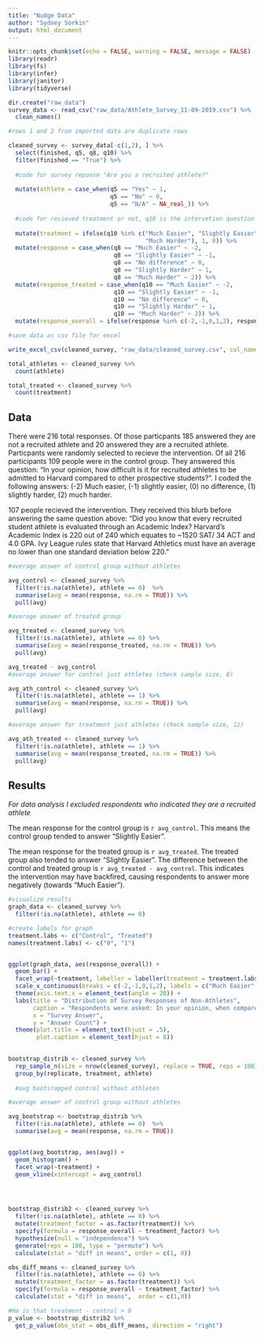 ```yaml
---
title: "Nudge Data"
author: "Sydney Sorkin"
output: html_document
---
```


```r
knitr::opts_chunk$set(echo = FALSE, warning = FALSE, message = FALSE)
library(readr)
library(fs)
library(infer)
library(janitor)
library(tidyverse)
```

```r
dir.create("raw_data")
survey_data <- read_csv("raw_data/Athlete_Survey_11-09-2019.csv") %>% 
  clean_names() 

#rows 1 and 2 from imported data are duplicate rows

cleaned_survey <- survey_data[-c(1,2), ] %>% 
  select(finished, q5, q8, q10) %>% 
  filter(finished == "True") %>% 
  
  #code for survey reponse "Are you a recruited athlete?"
  
  mutate(athlete = case_when(q5 == "Yes" ~ 1,
                             q5 == "No" ~ 0,
                             q5 == "N/A" ~ NA_real_)) %>% 
  
  #code for recieved treatment or not, q10 is the intervetion question
  
  mutate(treatment = ifelse(q10 %in% c("Much Easier", "Slightly Easier", "No difference", "Slightly Harder",
                                       "Much Harder"), 1, 0)) %>% 
  mutate(response = case_when(q8 == "Much Easier" ~ -2,
                              q8 == "Slightly Easier" ~ -1,
                              q8 == "No difference" ~ 0,
                              q8 == "Slightly Harder" ~ 1,
                              q8 == "Much Harder" ~ 2)) %>% 
  mutate(response_treated = case_when(q10 == "Much Easier" ~ -2,
                              q10 == "Slightly Easier" ~ -1,
                              q10 == "No difference" ~ 0,
                              q10 == "Slightly Harder" ~ 1,
                              q10 == "Much Harder" ~ 2)) %>% 
  mutate(response_overall = ifelse(response %in% c(-2,-1,0,1,2), response,response_treated))

#save data as csv file for excel 

write_excel_csv(cleaned_survey, "raw_data/cleaned_survey.csv", col_names = TRUE)
```

```r
total_athletes <- cleaned_survey %>% 
  count(athlete)

total_treated <- cleaned_survey %>% 
  count(treatment)

```

## Data

There were 216 total responses. Of those particpants 185 answered they are not a recruited athlete and 20 answered they are a recruited athlete. Particpants were randomly selected to recieve the intervention. Of all 216 participants 109 people were in the control group. They answered this question: "In your opinion, how difficult is it for recruited athletes to be admitted to Harvard compared to other prospective students?". I coded the following answers: (-2) Much easier, (-1) slightly easier, (0) no difference, (1) slightly harder, (2) much harder. 
  

107 people recieved the intervention. They received this blurb before answering the same question above: "Did you know that every recruited student athlete is evaluated through an Academic Index? Harvard’s Academic Index is 220 out of 240 which equates to ~1520 SAT/ 34 ACT and 4.0 GPA. Ivy League rules state that Harvard Athletics must have an average no lower than one standard deviation below 220."



```r
#average answer of control group without athletes

avg_control <- cleaned_survey %>% 
  filter(!is.na(athlete), athlete == 0)  %>% 
  summarise(avg = mean(response, na.rm = TRUE)) %>% 
  pull(avg)

#average answer of treated group

avg_treated <- cleaned_survey %>% 
  filter(!is.na(athlete), athlete == 0) %>% 
  summarise(avg = mean(response_treated, na.rm = TRUE)) %>% 
  pull(avg)

avg_treated - avg_control
#average answer for control just athletes (check sample size, 8)

avg_ath_control <- cleaned_survey %>% 
  filter(!is.na(athlete), athlete == 1) %>% 
  summarise(avg = mean(response, na.rm = TRUE)) %>% 
  pull(avg)

#average answer for treatment just athletes (check sample size, 12)

avg_ath_treated <- cleaned_survey %>% 
  filter(!is.na(athlete), athlete == 1) %>% 
  summarise(avg = mean(response_treated, na.rm = TRUE)) %>% 
  pull(avg)

```

## Results
  
*For data analysis I excluded respondents who indicated they are a recruited athlete*
    
The mean response for the control group is `r avg_control`. This means the control group tended to answer "Slightly Easier". 

The mean response for the treated group is `r avg_treated`. The treated group also tended to answer "Slightly Easier". The difference between the control and treated group is `r avg_treated - avg_control`. This indicates the intervention may have backfired, causing respondents to answer more negatively (towards "Much Easier").

```r
#visualize results
graph_data <- cleaned_survey %>% 
  filter(!is.na(athlete), athlete == 0) 

#create labels for graph
treatment.labs <- c("Control", "Treated")
names(treatment.labs) <- c("0", "1")


ggplot(graph_data, aes(response_overall)) + 
  geom_bar() + 
  facet_wrap(~treatment, labeller = labeller(treatment = treatment.labs)) +
  scale_x_continuous(breaks = c(-2,-1,0,1,2), labels = c("Much Easier", "Slightly Easier", "No Difference", "Slightly Harder", "Much Harder")) +
  theme(axis.text.x = element_text(angle = 20)) +
  labs(title = "Distribution of Survey Responses of Non-Athletes",
       caption = "Respondents were asked: In your opinion, when compared to other prospective applicants \n how difficult is it for recruited athletes to be admitted to Harvard?",
       x = "Survey Answer", 
       y = "Answer Count") +
  theme(plot.title = element_text(hjust = .5),
        plot.caption = element_text(hjust = 0))
  
```
```r

bootstrap_distrib <- cleaned_survey %>%
  rep_sample_n(size = nrow(cleaned_survey), replace = TRUE, reps = 100) %>% 
  group_by(replicate, treatment, athlete) 
  
  #avg bootsrapped control without athletes

#average answer of control group without athletes

avg_bootstrap <- bootstrap_distrib %>% 
  filter(!is.na(athlete), athlete == 0)  %>% 
  summarise(avg = mean(response, na.rm = TRUE)) 


ggplot(avg_bootstrap, aes(avg)) + 
  geom_histogram() +
  facet_wrap(~treatment) +
  geom_vline(xintercept = avg_control)




bootstrap_distrib2 <- cleaned_survey %>% 
  filter(!is.na(athlete), athlete == 0) %>% 
  mutate(treatment_factor = as.factor(treatment)) %>% 
  specify(formula = response_overall ~ treatment_factor) %>% 
  hypothesize(null = "independence") %>% 
  generate(reps = 100, type = "permute") %>% 
  calculate(stat = "diff in means", order = c(1, 0))

obs_diff_means <- cleaned_survey %>% 
  filter(!is.na(athlete), athlete == 0) %>% 
  mutate(treatment_factor = as.factor(treatment)) %>% 
  specify(formula = response_overall ~ treatment_factor) %>%
  calculate(stat = "diff in means",  order = c(1,0))

#Ha is that treatment - control > 0 
p_value <- bootstrap_distrib2 %>% 
  get_p_value(obs_stat = obs_diff_means, direction = "right")
```


